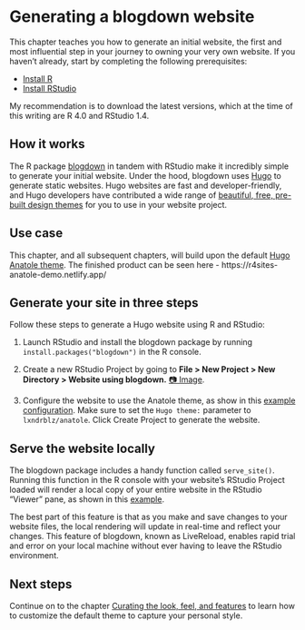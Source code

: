 # Generating a blogdown website {#generate}

This chapter teaches you how to generate an initial website, the first and most influential step in your journey to owning your very own website. If you haven't already, start by completing the following prerequisites:

- [Install R](https://cran.rstudio.com/)
- [Install RStudio](https://www.rstudio.com/products/rstudio/download/#download)

My recommendation is to download the latest versions, which at the time of this writing are R 4.0 and RStudio 1.4.

## How it works

The R package [blogdown](https://bookdown.org/yihui/blogdown/) in tandem with RStudio make it incredibly simple to generate your initial website. Under the hood, blogdown uses [Hugo](https://gohugo.io/) to generate static websites. Hugo websites are fast and developer-friendly, and Hugo developers have contributed a wide range of [beautiful, free, pre-built design themes]((https://themes.gohugo.io/)) for you to use in your website project. 

## Use case

This chapter, and all subsequent chapters, will build upon the default [Hugo Anatole theme](https://themes.gohugo.io/hugo-tranquilpeak-theme/). The finished product can be seen here - https://r4sites-anatole-demo.netlify.app/

## Generate your site in three steps {#generate-site}

Follow these steps to generate a Hugo website using R and RStudio:

1. Launch RStudio and install the blogdown package by running `install.packages("blogdown")` in the R console.

2. Create a new RStudio Project by going to **File > New Project > New Directory > Website using blogdown.** [📷 Image](https://i.imgur.com/eDg7V2k.png).

3. Configure the website to use the Anatole theme, as show in this [example configuration](https://i.imgur.com/0DxkDHe.png). Make sure to set the `Hugo theme:` parameter to `lxndrblz/anatole`. Click Create Project to generate the website.

## Serve the website locally {#serve-site}

The blogdown package includes a handy function called `serve_site()`. Running this function in the R console with your website's RStudio Project loaded will render a local copy of your entire website in the RStudio "Viewer" pane, as shown in this [example](https://i.imgur.com/oxZgeqM.png).

The best part of this feature is that as you make and save changes to your website files, the local rendering will update in real-time and reflect your changes. This feature of blogdown, known as LiveReload, enables rapid trial and error on your local machine without ever having to leave the RStudio environment.

## Next steps

Continue on to the chapter [Curating the look, feel, and features](#curate-features) to learn how to customize the default theme to capture your personal style.


